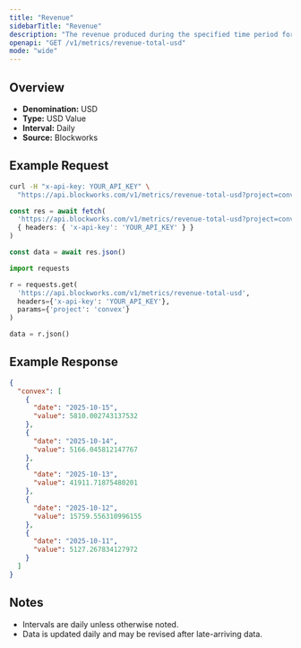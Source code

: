 ```yaml
---
title: "Revenue"
sidebarTitle: "Revenue"
description: "The revenue produced during the specified time period for given project."
openapi: "GET /v1/metrics/revenue-total-usd"
mode: "wide"
---
```


## Overview

- **Denomination:** USD
- **Type:** USD Value
- **Interval:** Daily
- **Source:** Blockworks

## Example Request

<CodeGroup>

```bash cURL
curl -H "x-api-key: YOUR_API_KEY" \
  "https://api.blockworks.com/v1/metrics/revenue-total-usd?project=convex"
```

```typescript TypeScript
const res = await fetch(
  'https://api.blockworks.com/v1/metrics/revenue-total-usd?project=convex',
  { headers: { 'x-api-key': 'YOUR_API_KEY' } }
)

const data = await res.json()
```

```python Python
import requests

r = requests.get(
  'https://api.blockworks.com/v1/metrics/revenue-total-usd',
  headers={'x-api-key': 'YOUR_API_KEY'},
  params={'project': 'convex'}
)

data = r.json()
```

</CodeGroup>

## Example Response

```json
{
  "convex": [
    {
      "date": "2025-10-15",
      "value": 5810.002743137532
    },
    {
      "date": "2025-10-14",
      "value": 5166.045812147767
    },
    {
      "date": "2025-10-13",
      "value": 41911.71875480201
    },
    {
      "date": "2025-10-12",
      "value": 15759.556310996155
    },
    {
      "date": "2025-10-11",
      "value": 5127.267834127972
    }
  ]
}
```

## Notes
- Intervals are daily unless otherwise noted.
- Data is updated daily and may be revised after late-arriving data.